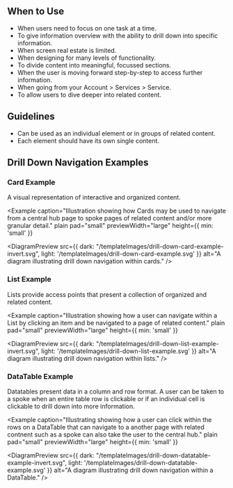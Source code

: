 
## When to Use
- When users need to focus on one task at a time.
- To give information overview with the ability to drill down into specific information.
- When screen real estate is limited.
- When designing for many levels of functionality.
- To divide content into meaningful, focussed sections.
- When the user is moving forward step-by-step to access further information.
- When going from your Account > Services > Service.
- To allow users to dive deeper into related content.

## Guidelines
- Can be used as an individual element or in groups of related content.
- Each element should have its own single content.

## Drill Down Navigation Examples

### Card Example
A visual representation of interactive and organized content.

<Example 
  caption="Illustration showing how Cards may be used to navigate from a central hub page to spoke pages of related content and/or more granular detail." 
  plain 
  pad="small" 
  previewWidth="large" 
  height={{ min: 'small' }}
>
  <DiagramPreview 
    src={{
      dark: "/templateImages/drill-down-card-example-invert.svg", 
      light: '/templateImages/drill-down-card-example.svg'
    }} 
    alt="A diagram illustrating drill down navigation within cards." 
  />
</Example>

<Example plain>
  <DrillDownCardExample />
</Example>

### List Example
Lists provide access points that present a collection of organized and related content.

<Example 
  caption="Illustration showing how a user can navigate within a List by clicking an item and be navigated to a page of related content." 
  plain 
  pad="small" 
  previewWidth="large" 
  height={{ min: 'small' }}
>
  <DiagramPreview 
    src={{
      dark: "/templateImages/drill-down-list-example-invert.svg", 
      light: '/templateImages/drill-down-list-example.svg'
    }} 
    alt="A diagram illustrating drill down navigation within lists." />
</Example>

<Example plain>
  <DrillDownListExample />
</Example>

### DataTable Example
Datatables present data in a column and row format. A user can be taken to a spoke when an entire table row is clickable or if an individual cell is clickable to drill down into more information.

<Example 
  caption="Illustrating showing how a user can click within the rows on a DataTable that can navigate to a another page with related contnent such as a spoke can also take the user to the central hub." 
  plain 
  pad="small" 
  previewWidth="large" 
  height={{ min: 'small' }}
>
  <DiagramPreview 
    src={{
      dark: "/templateImages/drill-down-datatable-example-invert.svg",
      light: '/templateImages/drill-down-datatable-example.svg'
      }} 
      alt="A diagram illustrating drill down navigation within a DataTable." />
</Example>

<Example plain>
  <DrillDownDataTableExample />
</Example>
